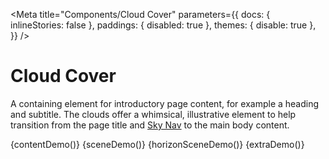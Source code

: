 
<Meta
  title="Components/Cloud Cover"
  parameters={{
    docs: { inlineStories: false },
    paddings: { disabled: true },
    themes: { disable: true },
  }}
/>

# Cloud Cover

A containing element for introductory page content, for example a heading and subtitle. The clouds offer a whimsical, illustrative element to help transition from the page title and [Sky Nav](/?path=/docs/components-sky-nav--dark) to the main body content.

<Canvas>
  <Story name="Content" height="400px">
    {contentDemo()}
  </Story>
</Canvas>

<Canvas>
  <Story name="Scene" height="400px">
    {sceneDemo()}
  </Story>
</Canvas>

<Canvas>
  <Story name="Horizon Scene" height="400px">
    {horizonSceneDemo()}
  </Story>
</Canvas>

<Canvas>
  <Story name="Extra Content" height="400px">
    {extraDemo()}
  </Story>
</Canvas>
